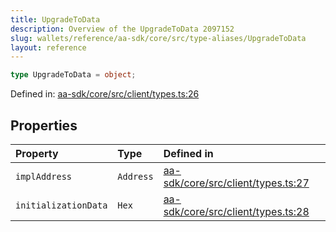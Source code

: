 ```yaml
---
title: UpgradeToData
description: Overview of the UpgradeToData 2097152
slug: wallets/reference/aa-sdk/core/src/type-aliases/UpgradeToData
layout: reference
---
```


```ts
type UpgradeToData = object;
```

Defined in: [aa-sdk/core/src/client/types.ts:26](https://github.com/alchemyplatform/aa-sdk/blob/923a52171f7246172caf350853843e6680197da9/aa-sdk/core/src/client/types.ts#L26)

## Properties

| Property                                           | Type      | Defined in                                                                                                                                                        |
| :------------------------------------------------- | :-------- | :---------------------------------------------------------------------------------------------------------------------------------------------------------------- |
| <a id="impladdress" /> `implAddress`               | `Address` | [aa-sdk/core/src/client/types.ts:27](https://github.com/alchemyplatform/aa-sdk/blob/923a52171f7246172caf350853843e6680197da9/aa-sdk/core/src/client/types.ts#L27) |
| <a id="initializationdata" /> `initializationData` | `Hex`     | [aa-sdk/core/src/client/types.ts:28](https://github.com/alchemyplatform/aa-sdk/blob/923a52171f7246172caf350853843e6680197da9/aa-sdk/core/src/client/types.ts#L28) |
